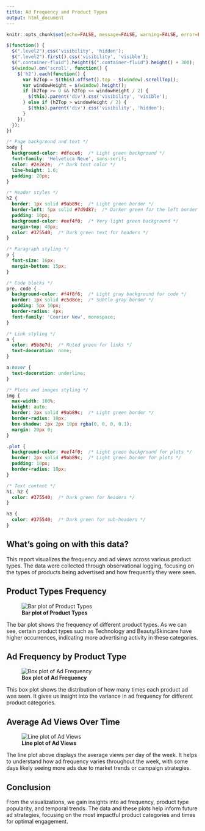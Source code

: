 ---
title: Ad Frequency and Product Types
output: html_document
---

<script src="https://code.jquery.com/jquery-3.7.1.min.js" integrity="sha256-/JqT3SQfawRcv/BIHPThkBvs0OEvtFFmqPF/lYI/Cxo=" crossorigin="anonymous"></script>

```{r setup, include=FALSE}
knitr::opts_chunk$set(echo=FALSE, message=FALSE, warning=FALSE, error=FALSE)
```

```{js}
$(function() {
  $(".level2").css('visibility', 'hidden');
  $(".level2").first().css('visibility', 'visible');
  $(".container-fluid").height($(".container-fluid").height() + 300);
  $(window).on('scroll', function() {
    $('h2').each(function() {
      var h2Top = $(this).offset().top - $(window).scrollTop();
      var windowHeight = $(window).height();
      if (h2Top >= 0 && h2Top <= windowHeight / 2) {
        $(this).parent('div').css('visibility', 'visible');
      } else if (h2Top > windowHeight / 2) {
        $(this).parent('div').css('visibility', 'hidden');
      }
    });
  });
})
```

```{css}
/* Page background and text */
body {
  background-color: #dfece6;  /* Light green background */
  font-family: 'Helvetica Neue', sans-serif;
  color: #2e2e2e;  /* Dark text color */
  line-height: 1.6;
  padding: 20px;
}

/* Header styles */
h2 {
  border: 1px solid #9ab89c;  /* Light green border */
  border-left: 5px solid #7d9d87;  /* Darker green for the left border */
  padding: 10px;
  background-color: #eef4f0;  /* Very light green background */
  margin-top: 40px;
  color: #375540;  /* Dark green text for headers */
}

/* Paragraph styling */
p {
  font-size: 16px;
  margin-bottom: 15px;
}

/* Code blocks */
pre, code {
  background-color: #f4f8f6;  /* Light gray background for code */
  border: 1px solid #c5d8ce;  /* Subtle gray border */
  padding: 5px 10px;
  border-radius: 4px;
  font-family: 'Courier New', monospace;
}

/* Link styling */
a {
  color: #5b8e7d;  /* Muted green for links */
  text-decoration: none;
}

a:hover {
  text-decoration: underline;
}

/* Plots and images styling */
img {
  max-width: 100%;
  height: auto;
  border: 2px solid #9ab89c;  /* Light green border */
  border-radius: 10px;
  box-shadow: 2px 2px 10px rgba(0, 0, 0, 0.1);
  margin: 20px 0;
}

.plot {
  background-color: #eef4f0;  /* Light green background for plots */
  border: 2px solid #9ab89c;  /* Light green border for plots */
  padding: 10px;
  border-radius: 10px;
}

/* Text content */
h1, h2 {
  color: #375540;  /* Dark green for headers */
}

h3 {
  color: #375540;  /* Dark green for sub-headers */
}

```

## What's going on with this data?

This report visualizes the frequency and ad views across various product types. The data were collected through observational logging, focusing on the types of products being advertised and how frequently they were seen.

## Product Types Frequency

![**Bar plot of Product Types**](plot1.png)

The bar plot shows the frequency of different product types. As we can see, certain product types such as Technology and Beauty/Skincare have higher occurrences, indicating more advertising activity in these categories.

## Ad Frequency by Product Type

![**Box plot of Ad Frequency**](plot2.png)

This box plot shows the distribution of how many times each product ad was seen. It gives us insight into the variance in ad frequency for different product categories.


## Average Ad Views Over Time

![**Line plot of Ad Views**](plot3.png)

The line plot above displays the average views per day of the week. It helps to understand how ad frequency varies throughout the week, with some days likely seeing more ads due to market trends or campaign strategies.

## Conclusion

From the visualizations, we gain insights into ad frequency, product type popularity, and temporal trends. The data and these plots help inform future ad strategies, focusing on the most impactful product categories and times for optimal engagement.



